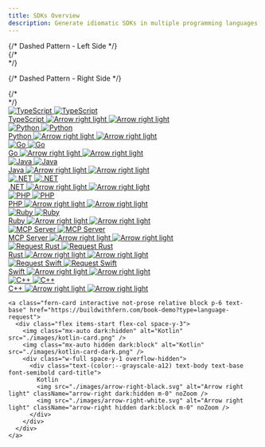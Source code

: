 ```yaml
---
title: SDKs Overview
description: Generate idiomatic SDKs in multiple programming languages
---
```


<div className="sdks-homepage">
  {/* Dashed Pattern - Left Side */}
  <div className="dashed-pattern-left">
    {/* <div className="dashed-gradient"></div> */}
  </div>

  {/* Dashed Pattern - Right Side */}
  <div className="dashed-pattern-right">
    {/* <div className="dashed-gradient"></div> */}
  </div>
  <CardGroup cols={2}>
    <a class="fern-card interactive not-prose relative block p-6 text-base" href="/sdks/generators/typescript/quickstart">
      <div class="flex items-start flex-col space-y-3">
        <img class="mx-auto dark:hidden" alt="TypeScript" src="./images/typescript-card.png" />
        <img class="mx-auto hidden dark:block" alt="TypeScript" src="./images/typescript-card-dark.png" />
        <div class="w-full space-y-1 overflow-hidden">
          <div class="text-(color:--grayscale-a12) text-body text-base font-semibold card-title">
            TypeScript
            <img src="./images/arrow-right-black.svg" alt="Arrow right light" className="arrow-right dark:hidden m-0" noZoom />
            <img src="./images/arrow-right-white.svg" alt="Arrow right light" className="arrow-right hidden dark:block m-0" noZoom />
          </div>
        </div>
      </div>
    </a>
    <a class="fern-card interactive not-prose relative block p-6 text-base" href="/sdks/generators/python/quickstart">
      <div class="flex items-start flex-col space-y-3">
        <img class="mx-auto dark:hidden" alt="Python" src="./images/python-card.png" />
        <img class="mx-auto hidden dark:block" alt="Python" src="./images/python-card-dark.png" />
        <div class="w-full space-y-1 overflow-hidden">
          <div class="text-(color:--grayscale-a12) text-body text-base font-semibold card-title">
            Python
            <img src="./images/arrow-right-black.svg" alt="Arrow right light" className="arrow-right dark:hidden m-0" noZoom />
            <img src="./images/arrow-right-white.svg" alt="Arrow right light" className="arrow-right hidden dark:block m-0" noZoom />
          </div>
        </div>
      </div>
    </a>
    <a class="fern-card interactive not-prose relative block p-6 text-base" href="/sdks/generators/go/quickstart">
      <div class="flex items-start flex-col space-y-3">
        <img class="mx-auto dark:hidden" alt="Go" src="./images/go-card.png" />
        <img class="mx-auto hidden dark:block" alt="Go" src="./images/go-card-dark.png" />
        <div class="w-full space-y-1 overflow-hidden">
          <div class="text-(color:--grayscale-a12) text-body text-base font-semibold card-title">
            Go
            <img src="./images/arrow-right-black.svg" alt="Arrow right light" className="arrow-right dark:hidden m-0" noZoom />
            <img src="./images/arrow-right-white.svg" alt="Arrow right light" className="arrow-right hidden dark:block m-0" noZoom />
          </div>
        </div>
      </div>
    </a>
    <a class="fern-card interactive not-prose relative block p-6 text-base" href="/sdks/generators/java/quickstart">
      <div class="flex items-start flex-col space-y-3">
        <img class="mx-auto dark:hidden" alt="Java" src="./images/java-card.png" />
        <img class="mx-auto hidden dark:block" alt="Java" src="./images/java-card-dark.png" />
        <div class="w-full space-y-1 overflow-hidden">
          <div class="text-(color:--grayscale-a12) text-body text-base font-semibold card-title">
            Java
            <img src="./images/arrow-right-black.svg" alt="Arrow right light" className="arrow-right dark:hidden m-0" noZoom />
            <img src="./images/arrow-right-white.svg" alt="Arrow right light" className="arrow-right hidden dark:block m-0" noZoom />
          </div>
        </div>
      </div>
    </a>
    <a class="fern-card interactive not-prose relative block p-6 text-base" href="/sdks/generators/csharp/quickstart">
      <div class="flex items-start flex-col space-y-3">
        <img class="mx-auto dark:hidden" alt=".NET" src="./images/csharp-card.png" />
        <img class="mx-auto hidden dark:block" alt=".NET" src="./images/csharp-card-dark.png" />
        <div class="w-full space-y-1 overflow-hidden">
          <div class="text-(color:--grayscale-a12) text-body text-base font-semibold card-title">
            .NET
            <img src="./images/arrow-right-black.svg" alt="Arrow right light" className="arrow-right dark:hidden m-0" noZoom />
            <img src="./images/arrow-right-white.svg" alt="Arrow right light" className="arrow-right hidden dark:block m-0" noZoom />
          </div>
        </div>
      </div>
    </a>
    <a class="fern-card interactive not-prose relative block p-6 text-base" href="/sdks/generators/php/quickstart">
      <div class="flex items-start flex-col space-y-3">
        <img class="mx-auto dark:hidden" alt="PHP" src="./images/php-card.png" />
        <img class="mx-auto hidden dark:block" alt="PHP" src="./images/php-card-dark.png" />
        <div class="w-full space-y-1 overflow-hidden">
          <div class="text-(color:--grayscale-a12) text-body text-base font-semibold card-title">
            PHP
            <img src="./images/arrow-right-black.svg" alt="Arrow right light" className="arrow-right dark:hidden m-0" noZoom />
            <img src="./images/arrow-right-white.svg" alt="Arrow right light" className="arrow-right hidden dark:block m-0" noZoom />
          </div>
        </div>
      </div>
    </a>
    <a class="fern-card interactive not-prose relative block p-6 text-base" href="/sdks/generators/ruby/quickstart">
      <div class="flex items-start flex-col space-y-3">
        <img class="mx-auto dark:hidden" alt="Ruby" src="./images/ruby-card.png" />
        <img class="mx-auto hidden dark:block" alt="Ruby" src="./images/ruby-card-dark.png" />
        <div class="w-full space-y-1 overflow-hidden">
          <div class="text-(color:--grayscale-a12) text-body text-base font-semibold card-title">
            Ruby
            <img src="./images/arrow-right-black.svg" alt="Arrow right light" className="arrow-right dark:hidden m-0" noZoom />
            <img src="./images/arrow-right-white.svg" alt="Arrow right light" className="arrow-right hidden dark:block m-0" noZoom />
          </div>
        </div>
      </div>
    </a>
    <a class="fern-card interactive not-prose relative block p-6 text-base" href="/sdks/generators/mcp-server">
      <div class="flex items-start flex-col space-y-3">
        <img class="mx-auto dark:hidden" alt="MCP Server" src="./images/mcp-card.png" />
        <img class="mx-auto hidden dark:block" alt="MCP Server" src="./images/mcp-card-dark.png" />
        <div class="w-full space-y-1 overflow-hidden">
          <div class="text-(color:--grayscale-a12) text-body text-base font-semibold card-title">
            MCP Server
            <img src="./images/arrow-right-black.svg" alt="Arrow right light" className="arrow-right dark:hidden m-0" noZoom />
            <img src="./images/arrow-right-white.svg" alt="Arrow right light" className="arrow-right hidden dark:block m-0" noZoom />
          </div>
        </div>
      </div>
    </a>
    <a class="fern-card interactive not-prose relative block p-6 text-base" href="https://buildwithfern.com/book-demo?type=language-request">
      <div class="flex items-start flex-col space-y-3">
        <img class="mx-auto dark:hidden" alt="Request Rust" src="./images/rust-card.png" />
        <img class="mx-auto hidden dark:block" alt="Request Rust" src="./images/rust-card-dark.png" />
        <div class="w-full space-y-1 overflow-hidden">
          <div class="text-(color:--grayscale-a12) text-body text-base font-semibold card-title">
            Rust
            <img src="./images/arrow-right-black.svg" alt="Arrow right light" className="arrow-right dark:hidden m-0" noZoom />
            <img src="./images/arrow-right-white.svg" alt="Arrow right light" className="arrow-right hidden dark:block m-0" noZoom />
          </div>
        </div>
      </div>
    </a>
    <a class="fern-card interactive not-prose relative block p-6 text-base" href="https://buildwithfern.com/book-demo?type=language-request">
      <div class="flex items-start flex-col space-y-3">
        <img class="mx-auto dark:hidden" alt="Request Swift" src="./images/swift-card.png" />
        <img class="mx-auto hidden dark:block" alt="Request Swift" src="./images/swift-card-dark.png" />
        <div class="w-full space-y-1 overflow-hidden">
          <div class="text-(color:--grayscale-a12) text-body text-base font-semibold card-title">
            Swift
            <img src="./images/arrow-right-black.svg" alt="Arrow right light" className="arrow-right dark:hidden m-0" noZoom />
            <img src="./images/arrow-right-white.svg" alt="Arrow right light" className="arrow-right hidden dark:block m-0" noZoom />
          </div>
        </div>
      </div>
    </a>
    <a class="fern-card interactive not-prose relative block p-6 text-base" href="https://buildwithfern.com/book-demo?type=language-request">
      <div class="flex items-start flex-col space-y-3">
        <img class="mx-auto dark:hidden" alt="C++" src="./images/c-card.png" />
        <img class="mx-auto hidden dark:block" alt="C++" src="./images/c-card-dark.png" />
        <div class="w-full space-y-1 overflow-hidden">
          <div class="text-(color:--grayscale-a12) text-body text-base font-semibold card-title">
            C++
            <img src="./images/arrow-right-black.svg" alt="Arrow right light" className="arrow-right dark:hidden m-0" noZoom />
            <img src="./images/arrow-right-white.svg" alt="Arrow right light" className="arrow-right hidden dark:block m-0" noZoom />
          </div>
        </div>
      </div>
    </a>

    <a class="fern-card interactive not-prose relative block p-6 text-base" href="https://buildwithfern.com/book-demo?type=language-request">
      <div class="flex items-start flex-col space-y-3">
        <img class="mx-auto dark:hidden" alt="Kotlin" src="./images/kotlin-card.png" />
        <img class="mx-auto hidden dark:block" alt="Kotlin" src="./images/kotlin-card-dark.png" />
        <div class="w-full space-y-1 overflow-hidden">
          <div class="text-(color:--grayscale-a12) text-body text-base font-semibold card-title">
            Kotlin
            <img src="./images/arrow-right-black.svg" alt="Arrow right light" className="arrow-right dark:hidden m-0" noZoom />
            <img src="./images/arrow-right-white.svg" alt="Arrow right light" className="arrow-right hidden dark:block m-0" noZoom />
          </div>
        </div>
      </div>
    </a>
  </CardGroup> 
  </div>
